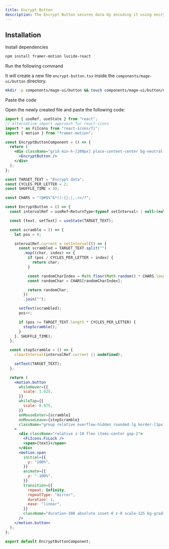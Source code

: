 ```yaml
---
title: Encrypt Button
description: The Encrypt Button secures data by encoding it using encryption algorithms, ensuring only authorized access animations.
---
```


<ComponentPreview name="button-encrypt-button--docs" />

## Installation

<Steps>
<Step>Install dependencies</Step>

```bash
npm install framer-motion lucide-react
```



<Step>Run the following command</Step>

It will create a new file `encrypt-button.tsx` inside the `components/mage-ui/button` directory.

```bash 
mkdir -p components/mage-ui/button && touch components/mage-ui/button/encrypt-button.tsx
```

<Step>Paste the code</Step> 

Open the newly created file and paste the following code:

```jsx 
import { useRef, useState } from "react";
// Alternative import approach for react-icons
import * as FiIcons from "react-icons/fi";
import { motion } from "framer-motion";

const EncryptButtonComponent = () => {
  return (
    <div className="grid min-h-[200px] place-content-center bg-neutral-900 p-4">
      <EncryptButton />
    </div>
  );
};

const TARGET_TEXT = "Encrypt data";
const CYCLES_PER_LETTER = 2;
const SHUFFLE_TIME = 50;

const CHARS = "!@#$%^&*():{};|,.<>/?";

const EncryptButton = () => {
  const intervalRef = useRef<ReturnType<typeof setInterval> | null>(null);

  const [text, setText] = useState(TARGET_TEXT);

  const scramble = () => {
    let pos = 0;

    intervalRef.current = setInterval(() => {
      const scrambled = TARGET_TEXT.split("")
        .map((char, index) => {
          if (pos / CYCLES_PER_LETTER > index) {
            return char;
          }

          const randomCharIndex = Math.floor(Math.random() * CHARS.length);
          const randomChar = CHARS[randomCharIndex];

          return randomChar;
        })
        .join("");

      setText(scrambled);
      pos++;

      if (pos >= TARGET_TEXT.length * CYCLES_PER_LETTER) {
        stopScramble();
      }
    }, SHUFFLE_TIME);
  };

  const stopScramble = () => {
    clearInterval(intervalRef.current || undefined);

    setText(TARGET_TEXT);
  };

  return (
    <motion.button
      whileHover={{
        scale: 1.025,
      }}
      whileTap={{
        scale: 0.975,
      }}
      onMouseEnter={scramble}
      onMouseLeave={stopScramble}
      className="group relative overflow-hidden rounded-lg border-[1px] border-neutral-500 bg-neutral-700 px-4 py-2 font-mono font-medium uppercase text-neutral-300 transition-colors hover:text-indigo-300"
    >
      <div className="relative z-10 flex items-center gap-2">
        <FiIcons.FiLock />
        <span>{text}</span>
      </div>
      <motion.span
        initial={{
          y: "100%",
        }}
        animate={{
          y: "-100%",
        }}
        transition={{
          repeat: Infinity,
          repeatType: "mirror",
          duration: 1,
          ease: "linear",
        }}
        className="duration-300 absolute inset-0 z-0 scale-125 bg-gradient-to-t from-indigo-400/0 from-40% via-indigo-400/100 to-indigo-400/0 to-60% opacity-0 transition-opacity group-hover:opacity-100"
      />
    </motion.button>
  );
};

export default EncryptButtonComponent;

```
</Steps>


